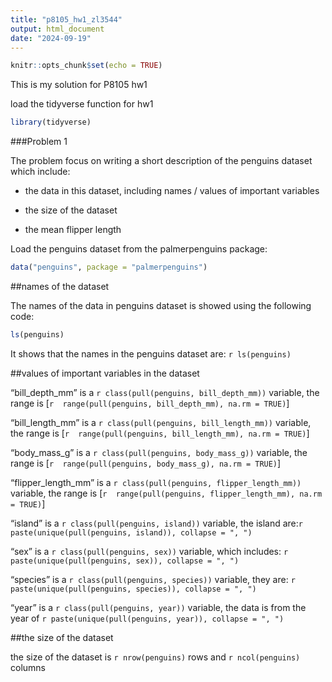 ```yaml
---
title: "p8105_hw1_zl3544"
output: html_document
date: "2024-09-19"
---
```


```r
knitr::opts_chunk$set(echo = TRUE)
```
This is my solution for P8105 hw1

load the tidyverse function for hw1
```r
library(tidyverse)
```
###Problem 1

The problem focus on writing a short description of the penguins dataset which include:

* the data in this dataset, including names / values of important variables

* the size of the dataset

* the mean flipper length

Load the penguins dataset from the palmerpenguins package:
```r
data("penguins", package = "palmerpenguins")
```
##names of the dataset

The names of the data in penguins dataset is showed using the following code:
```r
ls(penguins)
```
It shows that the names in the penguins dataset are: `r ls(penguins)`

##values of important variables in the dataset

"bill_depth_mm" is a `r class(pull(penguins, bill_depth_mm))` variable, 
the range is [`r  range(pull(penguins, bill_depth_mm), na.rm = TRUE)`]

"bill_length_mm" is a `r class(pull(penguins, bill_length_mm))` variable,
the range is [`r  range(pull(penguins, bill_length_mm), na.rm = TRUE)`]

"body_mass_g" is a `r class(pull(penguins, body_mass_g))` variable,
the range is [`r  range(pull(penguins, body_mass_g), na.rm = TRUE)`]

"flipper_length_mm" is a `r class(pull(penguins, flipper_length_mm))` variable,
the range is [`r  range(pull(penguins, flipper_length_mm), na.rm = TRUE)`]

"island" is a `r class(pull(penguins, island))` variable, 
the island are:`r paste(unique(pull(penguins, island)), collapse = ", ")`

"sex" is a `r class(pull(penguins, sex))` variable,
which includes: `r paste(unique(pull(penguins, sex)), collapse = ", ")`

"species" is a `r class(pull(penguins, species))` variable,
they are: `r paste(unique(pull(penguins, species)), collapse = ", ")`

"year" is a `r class(pull(penguins, year))` variable,
the data is from the year of `r paste(unique(pull(penguins, year)), collapse = ", ")`

##the size of the dataset

the size of the dataset is `r nrow(penguins)` rows and `r ncol(penguins)` columns

